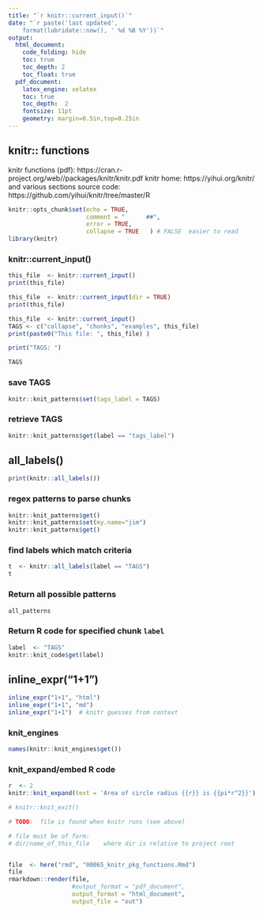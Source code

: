```yaml
---
title: "`r knitr::current_input()`"  
date: "`r paste('last updated', 
    format(lubridate::now(), ' %d %B %Y'))`"   
output:   
  html_document:  
    code_folding: hide
    toc: true 
    toc_depth: 2
    toc_float: true
  pdf_document:   
    latex_engine: xelatex  
    toc: true
    toc_depth:  2   
    fontsize: 11pt   
    geometry: margin=0.5in,top=0.25in   
---
```


## knitr::   functions


knitr functions (pdf): https://cran.r-project.org/web//packages/knitr/knitr.pdf
knitr home:  https://yihui.org/knitr/ and various sections
source code:  https://github.com/yihui/knitr/tree/master/R

```r
knitr::opts_chunk$set(echo = TRUE,
                      comment = "      ##",
                      error = TRUE,
                      collapse = TRUE   ) # FALSE  easier to read
library(knitr)
```


### knitr::current_input()
```r
this_file  <- knitr::current_input() 
print(this_file)

this_file  <- knitr::current_input(dir = TRUE)
print(this_file)
``` 

```r
this_file  <- knitr::current_input()
TAGS <- c("collapse", "chunks", "examples", this_file)
print(paste0("This file: ", this_file) )

print("TAGS: ")

TAGS
```

### save TAGS
```r
knitr::knit_patterns$set(tags_label = TAGS)
```


### retrieve TAGS
```r
knitr::knit_patterns$get(label == "tags_label")
```

## all_labels()
```r
print(knitr::all_labels())
```

### regex patterns to parse chunks
```r
knitr::knit_patterns$get()
knitr::knit_patterns$set(my.name="jim")
knitr::knit_patterns$get()
```



### find labels which match criteria
```r
t  <- knitr::all_labels(label == "TAGS")
t
```

### Return all possible patterns
```r
all_patterns
```

### Return R code for specified chunk `label`
```r
label  <- "TAGS"
knitr::knit_code$get(label)
```


## inline_expr("1+1")
```r

inline_expr("1+1", "html")
inline_expr("1+1", "md")
inline_expr("1+1")  # knitr guesses from context
```


### knit_engines
```r
names(knitr::knit_engines$get())
```

### knit_expand/embed R code
```r
r  <- 2
knitr::knit_expand(text = 'Area of circle radius {{r}} is {{pi*r^2}}')
```



```r
# knitr::knit_exit()
```

\newpage



```r
# TODO:  file is found when knitr runs (see above)

# file must be of form:
# dir/name_of_this_file    where dir is relative to project root


file  <- here("rmd", "00065_knitr_pkg_functions.Rmd")
file
rmarkdown::render(file,
                  #output_format = "pdf_document",
                  output_format = "html_document",
                  output_file = "out")
```





